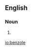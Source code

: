 ==English==

===Noun===
{{en-noun}}

# {{organic chemistry}} {{obsolete spelling of|[[benzol]]}}

[[io:benzole]]